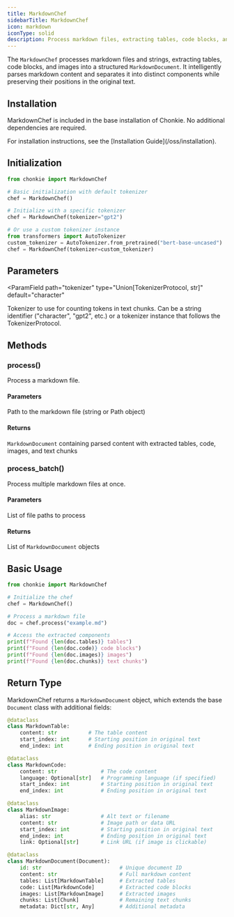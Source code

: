 ```yaml
---
title: MarkdownChef
sidebarTitle: MarkdownChef
icon: markdown
iconType: solid
description: Process markdown files, extracting tables, code blocks, and images.
---
```


The `MarkdownChef` processes markdown files and strings, extracting tables, code blocks, and images into a structured `MarkdownDocument`.
It intelligently parses markdown content and separates it into distinct components while preserving their positions in the original text.

## Installation

MarkdownChef is included in the base installation of Chonkie. No additional dependencies are required.

<Info>
  For installation instructions, see the [Installation
  Guide](/oss/installation).
</Info>

## Initialization

```python
from chonkie import MarkdownChef

# Basic initialization with default tokenizer
chef = MarkdownChef()

# Initialize with a specific tokenizer
chef = MarkdownChef(tokenizer="gpt2")

# Or use a custom tokenizer instance
from transformers import AutoTokenizer
custom_tokenizer = AutoTokenizer.from_pretrained("bert-base-uncased")
chef = MarkdownChef(tokenizer=custom_tokenizer)
```

## Parameters

<ParamField
  path="tokenizer"
  type="Union[TokenizerProtocol, str]"
  default="character"
>
  Tokenizer to use for counting tokens in text chunks. Can be a string
  identifier ("character", "gpt2", etc.) or a tokenizer instance that follows
  the TokenizerProtocol.
</ParamField>

## Methods

### process()

Process a markdown file.

#### Parameters

<ParamField path="path" type="Union[str, Path]" required>
  Path to the markdown file (string or Path object)
</ParamField>

#### Returns

`MarkdownDocument` containing parsed content with extracted tables, code, images, and text chunks

### process_batch()

Process multiple markdown files at once.

#### Parameters

<ParamField path="paths" type="List[Union[str, Path]]" required>
  List of file paths to process
</ParamField>

#### Returns

List of `MarkdownDocument` objects

## Basic Usage

```python
from chonkie import MarkdownChef

# Initialize the chef
chef = MarkdownChef()

# Process a markdown file
doc = chef.process("example.md")

# Access the extracted components
print(f"Found {len(doc.tables)} tables")
print(f"Found {len(doc.code)} code blocks")
print(f"Found {len(doc.images)} images")
print(f"Found {len(doc.chunks)} text chunks")
```

## Return Type

MarkdownChef returns a `MarkdownDocument` object, which extends the base `Document` class with additional fields:

```python
@dataclass
class MarkdownTable:
    content: str          # The table content
    start_index: int      # Starting position in original text
    end_index: int        # Ending position in original text

@dataclass
class MarkdownCode:
    content: str              # The code content
    language: Optional[str]   # Programming language (if specified)
    start_index: int          # Starting position in original text
    end_index: int            # Ending position in original text

@dataclass
class MarkdownImage:
    alias: str                # Alt text or filename
    content: str              # Image path or data URL
    start_index: int          # Starting position in original text
    end_index: int            # Ending position in original text
    link: Optional[str]       # Link URL (if image is clickable)

@dataclass
class MarkdownDocument(Document):
    id: str                         # Unique document ID
    content: str                    # Full markdown content
    tables: List[MarkdownTable]     # Extracted tables
    code: List[MarkdownCode]        # Extracted code blocks
    images: List[MarkdownImage]     # Extracted images
    chunks: List[Chunk]             # Remaining text chunks
    metadata: Dict[str, Any]        # Additional metadata
```
